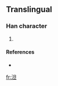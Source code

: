 ==Translingual==

===Han character===
{{Han char|rn=85|rad=水|as=05|sn=8|four=3611<sub>2</sub>|canj=水日一 (EAM)}}

# {{defn|Han|sort=水05}}

====References====
* {{Han ref|kx=0619.121|hdz=31584.011|uh=6CF9|ud=27897|bh=CD4C|bd=52556}}

[[fr:泹]]